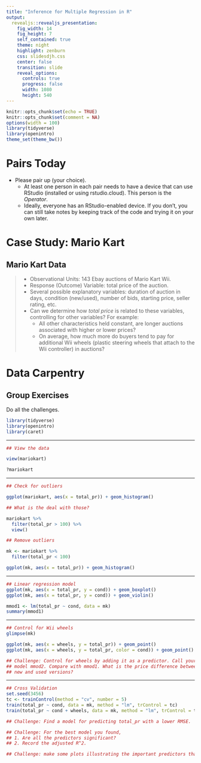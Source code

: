 ```yaml
---
title: "Inference for Multiple Regression in R"
output: 
  revealjs::revealjs_presentation:
    fig_width: 14 
    fig_height: 7
    self_contained: true
    theme: night
    highlight: zenburn
    css: slidesdjh.css
    center: false
    transition: slide
    reveal_options:
      controls: true
      progress: false
      width: 1080
      height: 540
---
```


```r
knitr::opts_chunk$set(echo = TRUE)
knitr::opts_chunk$set(comment = NA)
options(width = 100)
library(tidyverse)
library(openintro)
theme_set(theme_bw())
```

# Pairs Today

- Please pair up (your choice).
    - At least one person in each pair needs to have a device that can use RStudio (installed or using rstudio.cloud). This person is the *Operator*.
    - Ideally, everyone has an RStudio-enabled device. If you don't, you can still take notes by keeping track of the code and trying it on your own later.
    
# Case Study: Mario Kart {data-background="https://images.nintendolife.com/screenshots/9506/900x.jpg" data-background-size="contain"}

## Mario Kart Data

>- Observational Units: 143 Ebay auctions of Mario Kart Wii.
>- Response (Outcome) Variable: total price of the auction.
>- Several possible explanatory variables: duration of auction in days, condition (new/used), number of bids, starting price, seller rating, etc.
>- Can we determine how *total price* is related to these variables, controlling for other variables? For example:
>    - All other characteristics held constant, are longer auctions associated with higher or lower prices?
>    - On average, how much more do buyers tend to pay for additional Wii wheels (plastic steering wheels that attach to the Wii controller) in auctions?

# Data Carpentry

## Group Exercises

Do all the challenges.

```r
library(tidyverse)
library(openintro)
library(caret)
```

---

```r
## View the data

view(mariokart)

?mariokart
```

---

```r
## Check for outliers

ggplot(mariokart, aes(x = total_pr)) + geom_histogram()

## What is the deal with those?

mariokart %>%
  filter(total_pr > 100) %>% 
  view()

## Remove outliers

mk <- mariokart %>%
  filter(total_pr < 100)

ggplot(mk, aes(x = total_pr)) + geom_histogram()
```

---

```r
## Linear regression model
ggplot(mk, aes(x = total_pr, y = cond)) + geom_boxplot()
ggplot(mk, aes(x = total_pr, y = cond)) + geom_violin()

mmod1 <- lm(total_pr ~ cond, data = mk)
summary(mmod1)
```

---

```r
## Control for Wii wheels
glimpse(mk)

ggplot(mk, aes(x = wheels, y = total_pr)) + geom_point()
ggplot(mk, aes(x = wheels, y = total_pr, color = cond)) + geom_point()

## Challenge: Control for wheels by adding it as a predictor. Call your new
## model mmod2. Compare with mmod1. What is the price difference between
## new and used versions?
```

---

```r
## Cross Validation
set.seed(3456)
tc <- trainControl(method = "cv", number = 5)
train(total_pr ~ cond, data = mk, method = "lm", trControl = tc)
train(total_pr ~ cond + wheels, data = mk, method = "lm", trControl = tc)

## Challenge: Find a model for predicting total_pr with a lower RMSE.

## Challenge: For the best model you found, 
## 1. Are all the predictors significant? 
## 2. Record the adjusted R^2.

## Challenge: make some plots illustrating the important predictors that you found.
```
